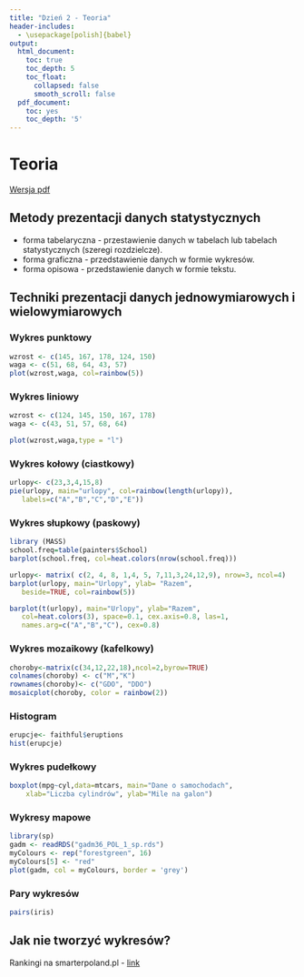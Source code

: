 ```yaml
---
title: "Dzień 2 - Teoria"
header-includes:
  - \usepackage[polish]{babel}
output:
  html_document:
    toc: true
    toc_depth: 5
    toc_float:
      collapsed: false
      smooth_scroll: false
  pdf_document:
    toc: yes
    toc_depth: '5'
---
```

<style type="text/css">
.title {
  display: none;
}

.table {
    width:70%;
}

#getting-started img {
  margin-right: 10px;
}

</style>



# Teoria

[Wersja pdf](teoria.pdf)

## Metody prezentacji danych statystycznych

* forma tabelaryczna - przestawienie danych w tabelach lub tabelach statystycznych (szeregi rozdzielcze).
* forma graficzna - przedstawienie danych w formie wykresów.
* forma opisowa - przedstawienie danych w formie tekstu.

## Techniki prezentacji danych jednowymiarowych i wielowymiarowych

### Wykres punktowy

```r
wzrost <- c(145, 167, 178, 124, 150)
waga <- c(51, 68, 64, 43, 57)
plot(wzrost,waga, col=rainbow(5))
```

### Wykres liniowy

```r
wzrost <- c(124, 145, 150, 167, 178)
waga <- c(43, 51, 57, 68, 64)

plot(wzrost,waga,type = "l")
```

### Wykres kołowy (ciastkowy)

```r
urlopy<- c(23,3,4,15,8)
pie(urlopy, main="urlopy", col=rainbow(length(urlopy)),
   labels=c("A","B","C","D","E"))
```

### Wykres słupkowy (paskowy)

```r
library (MASS)
school.freq=table(painters$School)
barplot(school.freq, col=heat.colors(nrow(school.freq)))
```


```r
urlopy<- matrix( c(2, 4, 8, 1,4, 5, 7,11,3,24,12,9), nrow=3, ncol=4)
barplot(urlopy, main="Urlopy", ylab= "Razem",
   beside=TRUE, col=rainbow(5))

```

```r
barplot(t(urlopy), main="Urlopy", ylab="Razem", 
   col=heat.colors(3), space=0.1, cex.axis=0.8, las=1,
   names.arg=c("A","B","C"), cex=0.8)
```


### Wykres mozaikowy (kafelkowy)

```r
choroby<-matrix(c(34,12,22,18),ncol=2,byrow=TRUE)
colnames(choroby) <- c("M","K")
rownames(choroby)<- c("GDO", "DDO")
mosaicplot(choroby, color = rainbow(2))
```

### Histogram 

```r
erupcje<- faithful$eruptions
hist(erupcje)
```

### Wykres pudełkowy

```r
boxplot(mpg~cyl,data=mtcars, main="Dane o samochodach", 
  	xlab="Liczba cylindrów", ylab="Mile na galon")
```

### Wykresy mapowe

```r
library(sp)
gadm <- readRDS("gadm36_POL_1_sp.rds")
myColours <- rep("forestgreen", 16)
myColours[5] <- "red"
plot(gadm, col = myColours, border = 'grey')
```

### Pary wykresów

```r
pairs(iris)
```


## Jak nie tworzyć wykresów?

Rankingi na smarterpoland.pl - [link](http://smarterpoland.pl/index.php/2017/12/najgorszy-wykres-2017-roku/)

</div>

